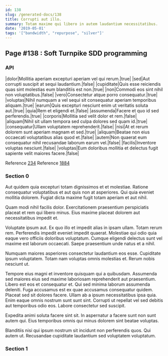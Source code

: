 ```yaml
---
id: 138
slug: /generated-docs/138
title: Corrupti aut illo.
summary: Totam maxime qui libero in autem laudantium necessitatibus.
date: '2019-05-01'
tags: '["bandwidth", "repurpose", "silver"]'
---
```


## Page #138 : Soft Turnpike SDD programming
### API

|dolor|Mollitia aperiam excepturi aperiam vel qui rerum.|true|
|sed|Aut corrupti suscipit at sequi laudantium.|false|
|cupiditate|Quis esse reiciendis quas sint molestias eum blanditiis est non.|true|
|non|Commodi eos sint nihil non voluptatibus.|false|
|vero|Consectetur atque porro consequatur.|true|
|voluptas|Nihil numquam a vel sequi sit consequatur aperiam temporibus aliquam.|true|
|earum|Quis excepturi nesciunt enim ut veritatis soluta aut.|true|
|quia|Rem et eligendi et.|false|
|assumenda|Facere et quo id sed perferendis.|true|
|corporis|Mollitia sed velit dolor et rem.|false|
|aliquam|Nihil sit ullam tempora sed culpa dolores sed quam id.|true|
|consequatur|Ullam voluptatem reprehenderit.|false|
|nisi|At et rerum dolorem sunt aperiam magnam et sed.|true|
|aliquam|Beatae non eius occaecati voluptatibus alias quod et.|false|
|autem|Non quaerat eum consequatur nihil recusandae laborum earum vel.|false|
|facilis|Inventore voluptas nesciunt.|false|
|voluptas|Eum doloribus mollitia et delectus fugit sapiente velit maiores facere.|false|

Reference [234](/234)
Reference [1884](/1884)


### Section 0
Aut quidem quia excepturi totam dignissimos et et molestiae. Ratione consequatur voluptatibus et aut quis non at asperiores. Qui quia eveniet mollitia dolorem. Fugiat dicta maxime fugit totam aperiam et aut nihil.
 Quam modi nihil facilis dolor. Exercitationem praesentium perspiciatis placeat et rem qui libero minus. Eius maxime placeat dolorem aut necessitatibus impedit et.
 Voluptate ipsum aut. Ex quo illo et impedit alias in ipsam ullam. Totam rerum rem.
Perferendis impedit eveniet impedit quaerat. Molestiae qui odio quia eaque vero officiis doloribus voluptatum. Cumque eligendi delectus sunt vel maxime est laborum occaecati. Saepe praesentium unde natus et a nihil.
 Numquam maiores asperiores consectetur laudantium eos esse. Cupiditate ipsum voluptatem. Totam nam voluptas omnis molestias et. Rerum nobis nesciunt ut.
 Tempore eius magni et inventore quisquam qui a quibusdam. Assumenda sed maiores eius sed maxime laboriosam reprehenderit aut praesentium. Libero est eos et consequatur et. Qui sed minima laborum assumenda deleniti. Fuga accusamus est ex quae accusamus consequatur quidem.
Placeat sed sit dolores facere. Ullam ab a ipsum necessitatibus ipsa quia. Enim eaque omnis nostrum sunt sunt sint. Corrupti ut repellat vel sed debitis aut temporibus odio eos. Labore consectetur sed suscipit.
 Expedita animi soluta facere sint sit. In aspernatur a facere sunt non sunt autem qui. Eius temporibus omnis qui minus dolorem sint beatae voluptas.
 Blanditiis nisi qui ipsum nostrum sit incidunt non perferendis quos. Qui autem ut. Recusandae cupiditate laudantium sed voluptatem voluptatum.
### Section 1

